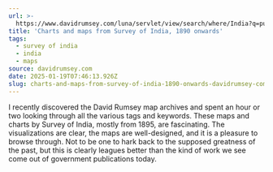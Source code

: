 ```yaml
---
url: >-
  https://www.davidrumsey.com/luna/servlet/view/search/where/India?q=publication_author%[…]ub_list_no_initialsort%2Cpub_date%2Cpub_list_no%2Cseries_no
title: 'Charts and maps from Survey of India, 1890 onwards'
tags:
  - survey of india
  - india
  - maps
source: davidrumsey.com
date: 2025-01-19T07:46:13.926Z
slug: charts-and-maps-from-survey-of-india-1890-onwards-davidrumsey-com
---
```


I recently discovered the David Rumsey map archives and spent an hour or two looking through all the various tags and keywords. These maps and charts by Survey of India, mostly from 1895, are fascinating. The visualizations are clear, the maps are well-designed, and it is a pleasure to browse through. Not to be one to hark back to the supposed greatness of the past, but this is clearly leagues better than the kind of work we see come out of government publications today.
